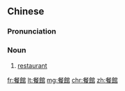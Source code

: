 {{also|餐馆}}
==Chinese==
{{zh-forms|s=餐馆}}

===Pronunciation===
{{zh-pron
|m=cānguǎn
|c=caan1 gun2
|cat=n
}}

===Noun===
{{zh-noun}}

# [[restaurant]]

[[fr:餐館]]
[[lt:餐館]]
[[mg:餐館]]
[[chr:餐館]]
[[zh:餐館]]